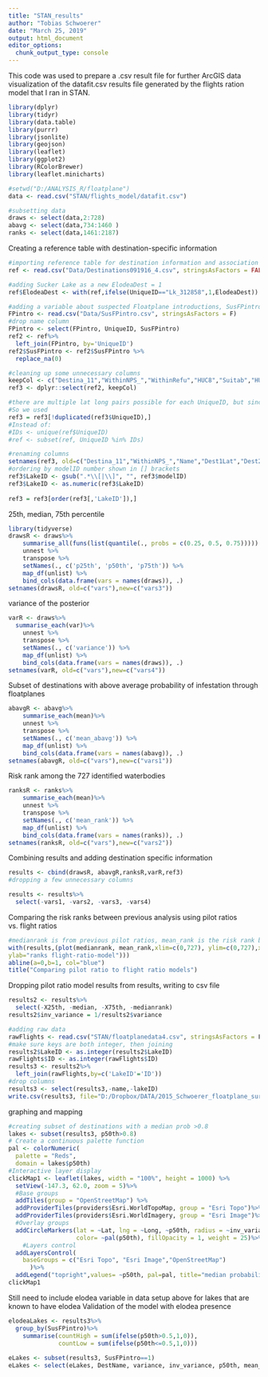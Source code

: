 ```yaml
---
title: "STAN_results"
author: "Tobias Schwoerer"
date: "March 25, 2019"
output: html_document
editor_options: 
  chunk_output_type: console
---
```


This code was used to prepare a .csv result file for further ArcGIS data visualization of the datafit.csv results file generated by the 
flights ration model that I ran in STAN.

```r
library(dplyr)
library(tidyr)
library(data.table)
library(purrr)
library(jsonlite)
library(geojson)
library(leaflet)
library(ggplot2)
library(RColorBrewer)
library(leaflet.minicharts)

#setwd("D:/ANALYSIS_R/floatplane")
data <- read.csv("STAN/flights_model/datafit.csv")

#subsetting data
draws <- select(data,2:728)
abavg <- select(data,734:1460 ) 
ranks <- select(data,1461:2187)
```

Creating a reference table with destination-specific information
```r
#importing reference table for destination information and association to theta[id]
ref <- read.csv("Data/Destinations091916_4.csv", stringsAsFactors = FALSE)

#adding Sucker Lake as a new ElodeaDest = 1
ref$ElodeaDest <- with(ref,ifelse(UniqueID=="Lk_312858",1,ElodeaDest))

#adding a variable about suspected Floatplane introductions, SusFPintro
FPintro <- read.csv("Data/SusFPintro.csv", stringsAsFactors = F)
#drop name column
FPintro <- select(FPintro, UniqueID, SusFPintro)
ref2 <- ref%>%
  left_join(FPintro, by='UniqueID')
ref2$SusFPintro <- ref2$SusFPintro %>%
  replace_na(0)

#cleaning up some unnecessary columns
keepCol <- c("Destina_11","WithinNPS_","WithinRefu","HUC8","Suitab","HUC6","Name","GMU","UniqueID","Fetch_m","ElevMIN","ElevMAX","Dest1Lat","Dest2Long","DestName","X25th","median","X75th","medianrank","Dest_sqkm","modelID","ElodeaDest", "SusFPintro")
ref3 <- dplyr::select(ref2, keepCol)

#there are multiple lat long pairs possible for each UniqueID, but since the analysis is by destination waterbody (among all 727 identified) we chose just one lat long per UniqueID. extracting unique records so each destination is represented in each row
#So we used 
ref3 = ref3[!duplicated(ref3$UniqueID),]
#Instead of:
#IDs <- unique(ref$UniqueID)
#ref <- subset(ref, UniqueID %in% IDs)

#renaming columns
setnames(ref3, old=c("Destina_11","WithinNPS_","Name","Dest1Lat","Dest2Long"), new=c("DestType", "WithinNPS","RegionName","Lat","Long"))
#ordering by modelID number shown in [] brackets
ref3$LakeID <- gsub(".*\\[|\\]", "", ref3$modelID) 
ref3$LakeID <- as.numeric(ref3$LakeID)
              
ref3 = ref3[order(ref3[,'LakeID']),]
```

25th, median, 75th percentile
```r
library(tidyverse)
drawsR <- draws%>%
    summarise_all(funs(list(quantile(., probs = c(0.25, 0.5, 0.75))))) %>%
    unnest %>%
    transpose %>%
    setNames(., c('p25th', 'p50th', 'p75th')) %>%
    map_df(unlist) %>%
    bind_cols(data.frame(vars = names(draws)), .)
setnames(drawsR, old=c("vars"),new=c("vars3"))
```

variance of the posterior
```r
varR <- draws%>%
  summarise_each(var)%>%
    unnest %>%
    transpose %>%
    setNames(., c('variance')) %>%
    map_df(unlist) %>%
    bind_cols(data.frame(vars = names(draws)), .)
setnames(varR, old=c("vars"),new=c("vars4"))
```

Subset of destinations with above average probability of infestation through floatplanes
```r
abavgR <- abavg%>%
    summarise_each(mean)%>%
    unnest %>%
    transpose %>%
    setNames(., c('mean_abavg')) %>%
    map_df(unlist) %>%
    bind_cols(data.frame(vars = names(abavg)), .)
setnames(abavgR, old=c("vars"),new=c("vars1"))
```

Risk rank among the 727 identified waterbodies
```r
ranksR <- ranks%>%
    summarise_each(mean)%>%
    unnest %>%
    transpose %>%
    setNames(., c('mean_rank')) %>%
    map_df(unlist) %>%
    bind_cols(data.frame(vars = names(ranks)), .)
setnames(ranksR, old=c("vars"),new=c("vars2"))
```

Combining results and adding destination specific information
```r
results <- cbind(drawsR, abavgR,ranksR,varR,ref3)
#dropping a few unnecessary columns

results <- results%>%
  select(-vars1, -vars2, -vars3, -vars4)
```

Comparing the risk ranks between previous analysis using pilot ratios vs. flight ratios
```r
#medianrank is from previous pilot ratios, mean_rank is the risk rank based on flight frequencies
with(results,(plot(medianrank, mean_rank,xlim=c(0,727), ylim=c(0,727),xlab="ranks pilot-ratio-model",
ylab="ranks flight-ratio-model")))
abline(a=0,b=1, col="blue")
title("Comparing pilot ratio to flight ratio models")
```

Dropping pilot ratio model results from results, writing to csv file
```r
results2 <- results%>%
  select(-X25th, -median, -X75th, -medianrank)
results2$inv_variance = 1/results2$variance

#adding raw data
rawFlights <- read.csv("STAN/floatplanedata4.csv", stringsAsFactors = F)
#make sure keys are both integer, then joining
results2$LakeID <- as.integer(results2$LakeID)
rawFlights$ID <- as.integer(rawFlights$ID)
results3 <- results2%>%
  left_join(rawFlights,by=c('LakeID'='ID'))
#drop columns
results3 <- select(results3,-name,-lakeID)
write.csv(results3, file="D:/Dropbox/DATA/2015_Schwoerer_floatplane_survey/STANresults.csv")
```

graphing and mapping
```r
#creating subset of destinations with a median prob >0.8
lakes <- subset(results3, p50th>0.8)
# Create a continuous palette function
pal <- colorNumeric(
  palette = "Reds",
  domain = lakes$p50th)
#Interactive layer display
clickMap1 <- leaflet(lakes, width = "100%", height = 1000) %>%
  setView(-147.3, 62.0, zoom = 5)%>%
  #Base groups
  addTiles(group = "OpenStreetMap") %>%
  addProviderTiles(providers$Esri.WorldTopoMap, group = "Esri Topo")%>%
  addProviderTiles(providers$Esri.WorldImagery, group = "Esri Image")%>%
  #Overlay groups
  addCircleMarkers(lat = ~Lat, lng = ~Long, ~p50th, radius = ~inv_variance/10000, stroke=T,  
                   color= ~pal(p50th), fillOpacity = 1, weight = 25)%>%
    #Layers control
  addLayersControl(
    baseGroups = c("Esri Topo", "Esri Image","OpenStreetMap")
      )%>%
  addLegend("topright",values= ~p50th, pal=pal, title="median probability")
clickMap1
```

Still need to include elodea variable in data setup above for lakes that are known to have elodea
Validation of the model with elodea presence
```r
elodeaLakes <- results3%>%
  group_by(SusFPintro)%>%
    summarise(countHigh = sum(ifelse(p50th>0.5,1,0)),
              countLow = sum(ifelse(p50th<=0.5,1,0))) 
              
eLakes <- subset(results3, SusFPintro==1)
eLakes <- select(eLakes, DestName, variance, inv_variance, p50th, mean_abavg, flights,eflights )
```

